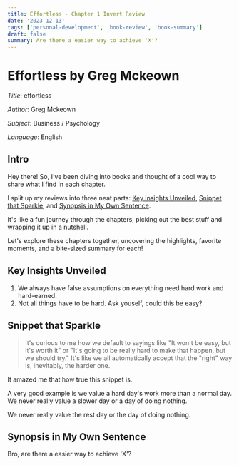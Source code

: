```yaml
---
title: Effortless - Chapter 1 Invert Review
date: '2023-12-13'
tags: ['personal-development', 'book-review', 'book-summary']
draft: false
summary: Are there a easier way to achieve 'X'?
---
```


# Effortless by Greg Mckeown

_Title_: effortless

_Author_: Greg Mckeown

_Subject_: Business / Psychology

_Language_: English

## Intro

Hey there! So, I've been diving into books and thought of a cool way to share what I find in each chapter. 

I split up my reviews into three neat parts: [Key Insights Unveiled](#key-insights-unveiled), [Snippet that Sparkle](#snippet-that-sparkle), and [Synopsis in My Own Sentence](#synopsis-in-my-own-sentence). 

It's like a fun journey through the chapters, picking out the best stuff and wrapping it up in a nutshell. 

Let's explore these chapters together, uncovering the highlights, favorite moments, and a bite-sized summary for each!

## Key Insights Unveiled
1. We always have false assumptions on everything need hard work and hard-earned.
2. Not all things have to be hard. Ask youself, could this be easy?

## Snippet that Sparkle

> It's curious to me how we default to sayings like "It won't be easy, but it's worth it" or "It's going to be really hard to make that happen, but we should try."
It's like we all automatically accept that the "right" way is, inevitably, the harder one.

It amazed me that how true this snippet is.

A very good example is we value a hard day's work more than a normal day. We never really value a slower day or a day of doing nothing.

We never really value the rest day or the day of doing nothing.

## Synopsis in My Own Sentence

Bro, are there a easier way to achieve 'X'?
